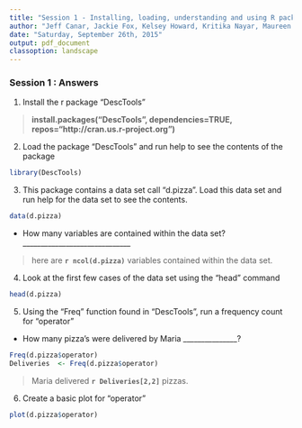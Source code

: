 ```yaml
---
title: "Session 1 - Installing, loading, understanding and using R packages : Answers"
author: "Jeff Canar, Jackie Fox, Kelsey Howard, Kritika Nayar, Maureen Satyshur"
date: "Saturday, September 26th, 2015"
output: pdf_document
classoption: landscape
---
```



### Session 1 : Answers

1.  Install the r package "DescTools"

> **install.packages("DescTools", dependencies=TRUE, repos="http://cran.us.r-project.org")**

2.  Load the package "DescTools" and run help to see the contents of the package

```r
library(DescTools)
```

3.  This package contains a data set call "d.pizza".  Load this data set and run help for the data set to see the contents.

```r
data(d.pizza)
```

+ How many variables are contained within the data set? ______________________________

> here are **`r ncol(d.pizza)`** variables contained within the data set.

\newpage

4.  Look at the first few cases of the data set using the "head" command

```r
head(d.pizza)
```

\newpage

5.  Using the "Freq" function found in "DescTools", run a frequency count for "operator"

+ How many pizza's were delivered by Maria _______________?

```r
Freq(d.pizza$operator)
Deliveries  <- Freq(d.pizza$operator)
```

> Maria delivered **`r Deliveries[2,2]`** pizzas.

6.  Create a basic plot for "operator"

```r
plot(d.pizza$operator)
```